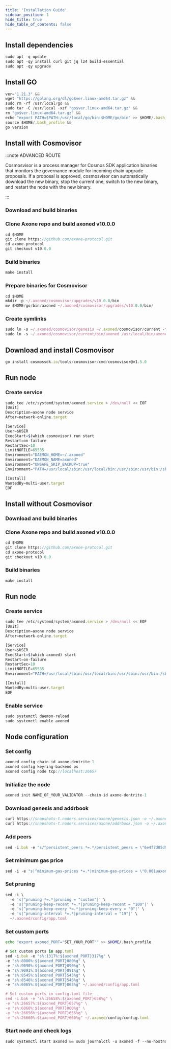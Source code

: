 ```yaml
---
title: 'Installation Guide'
sidebar_position: 1
hide_title: true
hide_table_of_contents: false
---
```



<PageTitle
  iconUrl="img/axone-icon.svg"
  title="Axone Installation Guide"
  chainId="axone-dentrite-1"
  version="v10.0.0"
/>

## Install dependencies

```js
sudo apt -q update
sudo apt -qy install curl git jq lz4 build-essential
sudo apt -qy upgrade
```

## Install GO

```js
ver="1.21.3" &&
wget "https://golang.org/dl/go$ver.linux-amd64.tar.gz" &&
sudo rm -rf /usr/local/go &&
sudo tar -C /usr/local -xzf "go$ver.linux-amd64.tar.gz" &&
rm "go$ver.linux-amd64.tar.gz" &&
echo "export PATH=$PATH:/usr/local/go/bin:$HOME/go/bin" >> $HOME/.bash_profile &&
source $HOME/.bash_profile &&
go version
```

## Install with Cosmovisor

:::note ADVANCED ROUTE

Cosmosvisor is a process manager for Cosmos SDK application binaries that monitors the governance module for incoming chain upgrade proposals. If a proposal is approved, cosmosvisor can automatically download the new binary, stop the current one, switch to the new binary, and restart the node with the new binary.

:::

### Download and build binaries

### Clone Axone repo and build axoned v10.0.0

```js
cd $HOME
git clone https://github.com/axone-protocol.git
cd axone-protocol
git checkout v10.0.0
```

### Build binaries

```js
make install
```

### Prepare binaries for Cosmovisor

```js
cd $HOME
mkdir -p ~/.axoned/cosmovisor/upgrades/v10.0.0/bin
mv $HOME/go/bin/axoned ~/.axoned/cosmovisor/upgrades/v10.0.0/bin/
```

### Create symlinks

```js
sudo ln -s ~/.axoned/cosmovisor/genesis ~/.axoned/cosmovisor/current -f
sudo ln -s ~/.axoned/cosmovisor/current/bin/axoned /usr/local/bin/axoned -f
```

## Download and install Cosmovisor

```js
go install cosmossdk.io/tools/cosmovisor/cmd/cosmovisor@v1.5.0
```

## Run node

### Create service

```js
sudo tee /etc/systemd/system/axoned.service > /dev/null << EOF
[Unit]
Description=axone node service
After=network-online.target

[Service]
User=$USER
ExecStart=$(which cosmovisor) run start
Restart=on-failure
RestartSec=10
LimitNOFILE=65535
Environment="DAEMON_HOME=~/.axoned"
Environment="DAEMON_NAME=axoned"
Environment="UNSAFE_SKIP_BACKUP=true"
Environment="PATH=/usr/local/sbin:/usr/local/bin:/usr/sbin:/usr/bin:/sbin:/bin:/usr/games:/usr/local/games:/snap/bin:~/.axoned/cosmovisor/current/bin"

[Install]
WantedBy=multi-user.target
EOF
```

## Install without Cosmovisor

### Download and build binaries

### Clone Axone repo and build axoned v10.0.0

```js
cd $HOME
git clone https://github.com/axone-protocol.git
cd axone-protocol
git checkout v10.0.0
```

### Build binaries

```js
make install
```

## Run node

### Create service

```js
sudo tee /etc/systemd/system/axoned.service > /dev/null << EOF
[Unit]
Description=axone node service
After=network-online.target

[Service]
User=$USER
ExecStart=$(which axoned) start
Restart=on-failure
RestartSec=10
LimitNOFILE=65535
Environment="PATH=/usr/local/sbin:/usr/local/bin:/usr/sbin:/usr/bin:/sbin:/bin:/usr/games:/usr/local/games:/snap/bin"

[Install]
WantedBy=multi-user.target
EOF
```

### Enable service

```js
sudo systemctl daemon-reload
sudo systemctl enable axoned
```

## Node configuration

### Set config

```js
axoned config chain-id axone-dentrite-1
axoned config keyring-backend os
axoned config node tcp://localhost:26657
```

### Initialize the node

```js
axoned init NAME_OF_YOUR_VALIDATOR --chain-id axone-dentrite-1
```

### Download genesis and addrbook

```js
curl https://snapshots-t.noders.services/axone/genesis.json -o ~/.axoned/config/genesis.json
curl https://snapshots-t.noders.services/axone/addrbook.json -o ~/.axoned/config/addrbook.json
```

### Add peers

```js
sed -i.bak -e "s/^persistent_peers *=.*/persistent_peers = \"6e4f7d05d9bfec461eaaf10bc10983759078389f@axone-t-rpc.noders.services:20056\"/" ~/.axoned/config/config.toml
```

### Set minimum gas price

```js
sed -i -e "s|^minimum-gas-prices *=.*|minimum-gas-prices = \"0.001uaxone\"|" ~/.axoned/config/app.toml
```

### Set pruning

```js
sed -i \
  -e 's|^pruning *=.*|pruning = "custom"|' \
  -e 's|^pruning-keep-recent *=.*|pruning-keep-recent = "100"|' \
  -e 's|^pruning-keep-every *=.*|pruning-keep-every = "0"|' \
  -e 's|^pruning-interval *=.*|pruning-interval = "19"|' \
  ~/.axoned/config/app.toml
```

### Set custom ports

```bash
echo "export axoned_PORT="SET_YOUR_PORT"" >> $HOME/.bash_profile
```

```js
# Set custom ports in app.toml
sed -i.bak -e "s%:1317%:${axoned_PORT}317%g" \
-e "s%:8080%:${axoned_PORT}080%g" \
-e "s%:9090%:${axoned_PORT}090%g" \
-e "s%:9091%:${axoned_PORT}091%g" \
-e "s%:8545%:${axoned_PORT}545%g" \
-e "s%:8546%:${axoned_PORT}546%g" \
-e "s%:6065%:${axoned_PORT}065%g" ~/.axoned/config/app.toml

# Set custom ports in config.toml file
sed -i.bak -e "s%:26658%:${axoned_PORT}658%g" \
-e "s%:26657%:${axoned_PORT}657%g" \
-e "s%:6060%:${axoned_PORT}060%g" \
-e "s%:26656%:${axoned_PORT}656%g" \
-e "s%:26660%:${axoned_PORT}660%g" ~/.axoned/config/config.toml
```

### Start node and check logs

```js
sudo systemctl start axoned && sudo journalctl -u axoned -f --no-hostname -o cat
```
